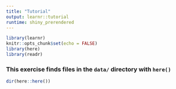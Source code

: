 ```yaml
---
title: "Tutorial"
output: learnr::tutorial
runtime: shiny_prerendered
---
```


```r
library(learnr)
knitr::opts_chunk$set(echo = FALSE)
library(here)
library(readr)
```

### This exercise finds files in the `data/` directory with `here()`

```r
dir(here::here())
```

